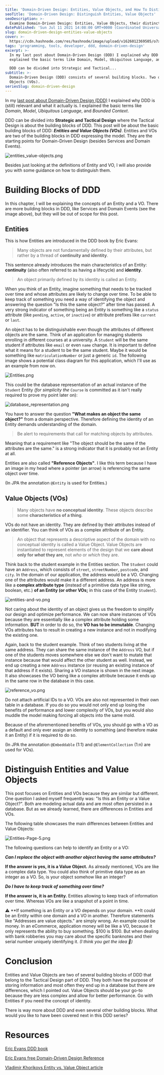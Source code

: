 ```yaml
---
title: 'Domain-Driven Design: Entities, Value Objects, and How To Distinguish Them'
seoTitle: 'Domain-Driven Design: Distinguish Entities, Value Objects'
seoDescription: >-
  Examine Domain-Driven Design: Entities, Value Objects, their distinctions, and effective modeling.
datePublished: 'Sun Jul 11 2021 14:08:00 GMT+0000 (Coordinated Universal Time)'
slug: domain-driven-design-entities-value-objects
cover: >-
  https://cdn.hashnode.com/res/hashnode/image/upload/v1626012369505/o7xRDYZVe.png
tags: 'programming, tools, developer, ddd, domain-driven-design'
excerpt: >-
  In my last post about Domain-Driven Design (DDD) I explained why DDD is (still) relevant and what it actually is. I
  explained the basic terms like Domain, Model, Ubiquitous Language, and Bounded Context.

  DDD can be divided into Strategic and Tactical...
subtitle: >-
  Domain-Driven Design (DDD) consists of several building blocks. Two of the most important ones are Entities and Value
  Objects (VOs).
seriesSlug: domain-driven-design
---
```



In my [last post about Domain-Driven Design (DDD)](https://blog.jannikwempe.com/domain-driven-design-introduction) I
explained why DDD is (still) relevant and what it actually is. I explained the basic terms like _Domain_, _Model_,
_Ubiquitous Language_, and _Bounded Context_.

DDD can be divided into **Strategic and Tactical Design** where the Tactical Design is about the building blocks of DDD.
This post will be about the basic building blocks of DDD: **_Entities and Value Objects (VOs)_**. Entities and VOs are
two of the building blocks in DDD expressing the model. They are the starting points for Domain-Driven Design (besides
Services and Domain Events).

![entities_value-objects.png](https://cdn.hashnode.com/res/hashnode/image/upload/v1625991596910/OqWYI40Qe.png?auto=format,compress&w=800&fit=fillmax)

Besides just looking at the definitions of Entity and VO, I will also provide you with some guidance on how to
distinguish them.

# Building Blocks of DDD

In this chapter, I will be explaining the concepts of an Entity and a VO. There are more building blocks in DDD, like
Services and Domain Events (see the image above), but they will be out of scope for this post.

## Entities

This is how Entities are introduced in the DDD book by Eric Evans:

> Many objects are not fundamentally defined by their attributes, but rather by a thread of **continuity and identity**.

This sentence already introduces the main characteristics of an Entity: **continuity** (also often referred to as having
a lifecycle) and **identity**.

> An object primarily defined by its identity is called an Entity.

When you think of an Entity, imagine something that needs to be tracked over time and whose attributes are likely to
change over time. To be able to keep track of something you need a way of identifying the object and answering the
question "Is this the same object?" after time has passed. A very strong indicator of something being an Entity is
something like a `status` attribute (like `pending`, `active`, or `inactive`) or attribute prefixes like `current` or
`last`.

An object has to be distinguishable even though the attributes of different objects are the same. Think of an
application for managing students enrolling in different courses at a university. A `Student` will be the same student
if attributes like `email` or even `name` change. It is important to define what it means for a student to be the same
student. Maybe it would be something like `matriculationNumber` or just a generic `id`. The following image shows a
potential class diagram for this application, which I'll use as an example from now on.

![Entities.png](https://cdn.hashnode.com/res/hashnode/image/upload/v1626007641550/iwbJg62Rv.png?auto=format,compress&w=800&fit=fillmax)

This could be the database representation of an actual instance of the `Student` Entity _(for simplicity the_ `Course`
is committed as it isn't really required to prove my point later on):

![database_representation.png](https://cdn.hashnode.com/res/hashnode/image/upload/v1626009179377/OC3PgUleU.png?auto=format,compress&w=800&fit=fillmax)

You have to answer the question **"What makes an object the same object?"** from a domain perspective. Therefore
defining the identity of an Entity demands understanding of the domain.

> Be alert to requirements that call for matching objects by attributes.

Meaning that a requirement like "The object should be the same if the attributes are the same." is a strong indicator
that it is probably not an Entity at all.

Entities are also called **"Reference Objects"**. I like this term because I have an image in my head where a pointer
(an arrow) is referencing the same object over time.

(In JPA the annotation `@Entity` is used for Entities.)

## Value Objects (VOs)

> Many objects have **no conceptual identity**. These objects describe some **characteristics of a thing**.

VOs do not have an identity. They are defined by their attributes instead of an identifier. You can think of VOs as a
complex attribute of an Entity.

> An object that represents a descriptive aspect of the domain with no conceptual identity is called a Value Object.
> Value Objects are instantiated to represent elements of the design that we **care about only for _what_ they are**,
> not _who_ or _which_ they are.

Think back to the student example in the Entities section. The `Student` could have an `Address`, which consists of
`street`, `streetNumber`, `postcode`, and `city`. In the domain of our application, the address would be a VO. Changing
one of the attributes would make it a different address. An address is more like a **complex attribute type** (instead
of a primitive data type like string, boolean, etc.) **of an Entity (or other VOs;** in this case of the Entity
`Student`).

![entities-and-vo.png](https://cdn.hashnode.com/res/hashnode/image/upload/v1626008060606/biY7edZ3K.png?auto=format,compress&w=800&fit=fillmax)

Not caring about the identity of an object gives us the freedom to simplify our design and optimize performance. We can
now share instances of VOs because they are essentially like a complex attribute holding some information. **BUT** in
order to do so, the **VO has to be immutable**. Changing VOs attributes has to result in creating a new instance and not
in modifying the existing one.

Again, back to the student example. Think of two students living at the same address. They can share the same instance
of the `Address` VO, but if one of the students moves somewhere else we don't want to mutate that instance because that
would affect the other student as well. Instead, we end up creating a new `Address` instance (or reusing an existing
instance of that address if it exists). Sharing a VO instance is shown in the next image. It also showcases the VO being
like a complex attribute because it ends up in the same row in the database in this case.

![reference_vo.png](https://cdn.hashnode.com/res/hashnode/image/upload/v1626009267226/PAH9IWM9K.png?auto=format,compress&w=800&fit=fillmax)

Do not attach artificial IDs to a VO. VOs are also not represented in their own table in a database. If you do so you
would not only end up losing the benefits of performance and lower complexity of VOs, but you would also muddle the
model making forcing all objects into the same mold.

Because of the aforementioned benefits of VOs, you should go with a VO as a default and only ever assign an identity to
something (and therefore make it an Entity) if it is required to do so.

(In JPA the annotation `@Embeddable` (1:1) and `@ElementCollection` (1:n) are used for VOs).

# Distinguish Entities and Value Objects

This post focuses on Entities and VOs because they are similar but different. One question I asked myself frequently
was: "Is this an Entity or a Value Object?". Both are modeling actual data and are most often persisted in a database.
But as we already learned, there are differences in Entities and VOs.

The following table showcases the main differences between Entities and Value Objects:

![Entities-Page-5.png](https://cdn.hashnode.com/res/hashnode/image/upload/v1626010038393/bWvqwCDak.png?auto=format,compress&w=800&fit=fillmax)

The following questions can help to identify an Entity or a VO:

**_Can I replace the object with another object having the same attributes?_**

**If the answer is yes, it is a Value Object.** As already mentioned, VOs are like a complex data type. You could also
think of primitive data type as an integer as a VO. So, is your object somehow like an integer?

**_Do I have to keep track of something over time?_**

**If the answer is, it is an Entity.** Entities allowing to keep track of information over time. Whereas VOs are like a
snapshot of a point in time.

⚠️ \*\*If something is an Entity or a VO depends on your domain. \*\*It could be an Entity within one domain and a VO in
another. Therefore statements like "Addresses are value objects." are simply wrong. An example could be money. In an
eCommerce, application money will be like a VO, because it only represents the ability to buy something. $100 is $100.
But when dealing with bank robberies you may care about the specific banknotes and their serial number uniquely
identifying it. _(I think you get the idea 🤪)_

# Conclusion

Entities and Value Objects are two of several building blocks of DDD that belong to the Tactical Design part of DDD.
They both have the purpose of storing information and most often they end up in a database but there are differences,
which I pointed out. Value Objects should be your go-to because they are less complex and allow for better performance.
Go with Entities if you need the concept of identity.

There is way more about DDD and even several other building blocks. What would you like to have been covered next in
this DDD series?

# Resources

[Eric Evans DDD book](https://www.amazon.com/Domain-Driven-Design-Tackling-Complexity-Software/dp/0321125215/)

[Eric Evans free Domain-Driven Design Reference](https://www.domainlanguage.com/wp-content/uploads/2016/05/DDD_Reference_2015-03.pdf)

[Vladimir Khorikovs Entity vs. Value Object article](https://enterprisecraftsmanship.com/posts/entity-vs-value-object-the-ultimate-list-of-differences/)
